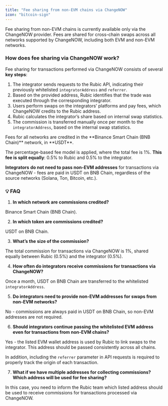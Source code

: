 ```yaml
---
title: "Fee sharing from non-EVM chains via ChangeNOW"
icon: "bitcoin-sign"
---
```


<Note>
  Fee sharing from non-EVM chains is currently available only via the ChangeNOW provider. Fees are shared for cross-chain swaps across all networks supported by ChangeNOW, including both EVM and non-EVM networks.
</Note>

### How does fee sharing via ChangeNOW work?

Fee sharing for transactions performed via ChangeNOW consists of several **key steps**:

1. The integrator sends requests to the Rubic API, indicating their previously whitelisted `integratorAddress` and `referrer`.
2. Based on the provided address, Rubic identifies that the trade was executed through the corresponding integrator.
3. Users perform swaps on the integrators’ platforms and pay fees, which ChangeNOW credits to the Rubic address.
4. Rubic calculates the integrator’s share based on internal swap statistics.
5. The commission is transferred manually once per month to the `integratorAddress`, based on the internal swap statistics.

<Note>
  Fees for all networks are credited in the **Binance Smart Chain (BNB Chain)** network, in **USDT**.
</Note>

The percentage-based fee model is applied, where the total fee is 1%. **This fee is split equally**: 0.5% to Rubic and 0.5% to the integrator.

**Integrators** **do not need to pass non-EVM addresses** for transactions via ChangeNOW - fees are paid in USDT on BNB Chain, regardless of the source networks (Solana, Ton, Bitcoin, etc.).

### 💡 FAQ

1. **In which network are commissions credited?**

Binance Smart Chain (BNB Chain).

2. **In which token are commissions credited?**

USDT on BNB Chain.

3. **What’s the size of the commission?** 

The total commission for transactions via ChangeNOW is 1%, shared equally between Rubic (0.5%) and the integrator (0.5%).

4. **How often do integrators receive commissions for transactions via ChangeNOW?**

Once a month, USDT on BNB Chain are transferred to the whitelisted `integratorAddress`.

5. **Do integrators need to provide non-EVM addresses for swaps from non-EVM networks?**

No - commissions are always paid in USDT on BNB Chain, so non-EVM addresses are not required.

6. **Should integrators continue passing the whitelisted EVM address even for transactions from non-EVM chains?**

Yes - the listed  EVM wallet address is used by Rubic to link swaps to the integrator. This address should be passed consistently across all chains. 

In addition, including the `referrer` parameter in API requests is required to properly track the origin of each transaction.

7. **What if we have multiple addresses for collecting commissions? Which address will be used for fee sharing?**

In this case, you need to inform the Rubic team which listed address should be used to receive commissions for transactions processed via ChangeNOW.